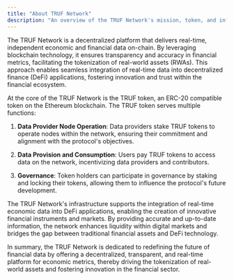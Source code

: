 ---
title: "About TRUF Network"
description: "An overview of the TRUF Network's mission, token, and infrastructure."
---

The TRUF Network is a decentralized platform that delivers real-time, independent economic and financial data on-chain. By leveraging blockchain technology, it ensures transparency and accuracy in financial metrics, facilitating the tokenization of real-world assets (RWAs). This approach enables seamless integration of real-time data into decentralized finance (DeFi) applications, fostering innovation and trust within the financial ecosystem.

At the core of the TRUF Network is the TRUF token, an ERC-20 compatible token on the Ethereum blockchain. The TRUF token serves multiple functions:

1. **Data Provider Node Operation**: Data providers stake TRUF tokens to operate nodes within the network, ensuring their commitment and alignment with the protocol's objectives.

2. **Data Provision and Consumption**: Users pay TRUF tokens to access data on the network, incentivizing data providers and contributors.

3. **Governance**: Token holders can participate in governance by staking and locking their tokens, allowing them to influence the protocol's future development.

The TRUF Network's infrastructure supports the integration of real-time economic data into DeFi applications, enabling the creation of innovative financial instruments and markets. By providing accurate and up-to-date information, the network enhances liquidity within digital markets and bridges the gap between traditional financial assets and DeFi technology.

In summary, the TRUF Network is dedicated to redefining the future of financial data by offering a decentralized, transparent, and real-time platform for economic metrics, thereby driving the tokenization of real-world assets and fostering innovation in the financial sector.